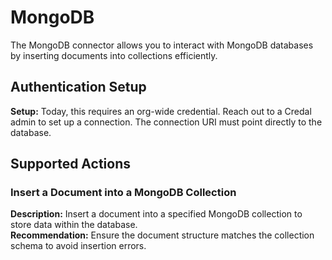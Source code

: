 # MongoDB
The MongoDB connector allows you to interact with MongoDB databases by inserting documents into collections efficiently.

## Authentication Setup
**Setup:** Today, this requires an org-wide credential. Reach out to a Credal admin to set up a connection. The connection URI must point directly to the database.

## Supported Actions

### Insert a Document into a MongoDB Collection
**Description:** Insert a document into a specified MongoDB collection to store data within the database.  
**Recommendation:** Ensure the document structure matches the collection schema to avoid insertion errors.